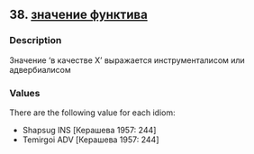 ## 38. <a href =  'https://agricolamz.github.io/The_Circassian_Isoglosses_Database/38.html'>значение функтива</a>
### Description

Значение 'в качестве X' выражается инструменталисом или адвербиалисом

### Values
There are the following value for each idiom:

* Shapsug  INS [Керашева 1957: 244] 
* Temirgoi  ADV [Керашева 1957: 244] 

